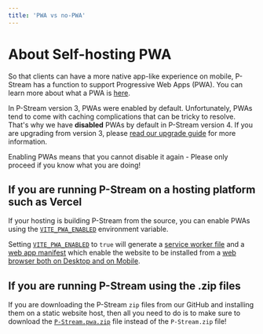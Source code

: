 ```yaml
---
title: 'PWA vs no-PWA'
---
```


# About Self-hosting PWA

So that clients can have a more native app-like experience on mobile, P-Stream has a function to support Progressive Web Apps (PWA). You can learn more about what a PWA is [here](https://developer.mozilla.org/en-US/docs/Web/Progressive_web_apps/Guides/What_is_a_progressive_web_app).

In P-Stream version 3, PWAs were enabled by default. Unfortunately, PWAs tend to come with caching complications that can be tricky to resolve. That's why we have **disabled** PWAs by default in P-Stream version 4. If you are upgrading from version 3, please [read our upgrade guide](../client/upgrade.mdx) for more information.

<Warning>
  Enabling PWAs means that you cannot disable it again - Please only proceed if
  you know what you are doing!
</Warning>

## If you are running P-Stream on a hosting platform such as Vercel

If your hosting is building P-Stream from the source, you can enable PWAs using the [`VITE_PWA_ENABLED`](../client/configuration.mdx#vite-pwa-enabled) environment variable.

Setting [`VITE_PWA_ENABLED`](../client/configuration.mdx#vite-pwa-enabled) to `true` will generate a [service worker file](https://developer.mozilla.org/en-US/docs/Web/Progressive_web_apps/Guides/Making_PWAs_installable#service_worker) and a [web app manifest](https://developer.mozilla.org/en-US/docs/Web/Progressive_web_apps/Guides/Making_PWAs_installable#the_web_app_manifest) which enable the website to be installed from a [web browser both on Desktop and on Mobile](https://developer.mozilla.org/en-US/docs/Web/Progressive_web_apps/Guides/Making_PWAs_installable#installation_from_the_web).

## If you are running P-Stream using the .zip files

If you are downloading the P-Stream `zip` files from our GitHub and installing them on a static website host, then all you need to do is to make sure to download the [`P-Stream.pwa.zip`](https://github.com/p-stream/p-stream/releases/latest/download/P-Stream.pwa.zip) file instead of the `P-Stream.zip` file!
